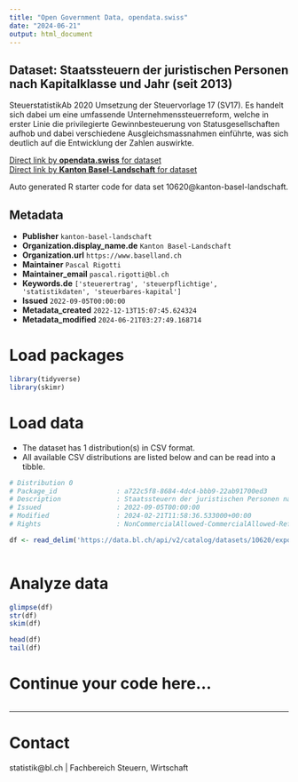 ```yaml
---
title: "Open Government Data, opendata.swiss"
date: "2024-06-21"
output: html_document
---
```


## Dataset: Staatssteuern der juristischen Personen nach Kapitalklasse und Jahr (seit 2013)

SteuerstatistikAb 2020 Umsetzung der Steuervorlage 17 (SV17). Es handelt sich dabei um eine umfassende Unternehmenssteuerreform, welche in erster Linie die privilegierte Gewinnbesteuerung von Statusgesellschaften aufhob und dabei verschiedene Ausgleichsmassnahmen einführte, was sich deutlich auf die Entwicklung der Zahlen auswirkte.

[Direct link by **opendata.swiss** for dataset](https://opendata.swiss/de/dataset/staatssteuern-der-juristischen-personen-nach-kapitalklasse-und-jahr-ab-2013)<br>
[Direct link by **Kanton Basel-Landschaft** for dataset](https://data.bl.ch/explore/dataset/10620/)

Auto generated R starter code for data set 10620@kanton-basel-landschaft.

## Metadata

- **Publisher** `kanton-basel-landschaft`
- **Organization.display_name.de** `Kanton Basel-Landschaft`
- **Organization.url** `https://www.baselland.ch`
- **Maintainer** `Pascal Rigotti`
- **Maintainer_email** `pascal.rigotti@bl.ch`
- **Keywords.de** `['steuerertrag', 'steuerpflichtige', 'statistikdaten', 'steuerbares-kapital']`
- **Issued** `2022-09-05T00:00:00`
- **Metadata_created** `2022-12-13T15:07:45.624324`
- **Metadata_modified** `2024-06-21T03:27:49.168714`


# Load packages

```r

library(tidyverse)
library(skimr)

```

# Load data

-   The dataset has 1 distribution(s) in CSV format.
-   All available CSV distributions are listed below and can be read into a tibble.

```r

# Distribution 0
# Package_id               : a722c5f8-8684-4dc4-bbb9-22ab91700ed3
# Description              : Staatssteuern der juristischen Personen nach Kapitalklasse und Jahr (seit 2013) (csv)
# Issued                   : 2022-09-05T00:00:00
# Modified                 : 2024-02-21T11:58:36.533000+00:00
# Rights                   : NonCommercialAllowed-CommercialAllowed-ReferenceRequired

df <- read_delim('https://data.bl.ch/api/v2/catalog/datasets/10620/exports/csv')



```

# Analyze data

```r

glimpse(df)
str(df)
skim(df)

head(df)
tail(df)

```

# Continue your code here...

```r

```

------------------------------------------------------------------------

# Contact

statistik@bl.ch | Fachbereich Steuern, Wirtschaft
